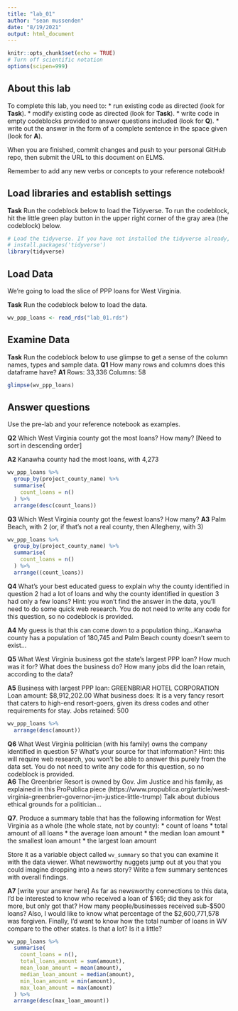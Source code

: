 ```yaml
---
title: "lab_01"
author: "sean mussenden"
date: "8/19/2021"
output: html_document
---
```


```r
knitr::opts_chunk$set(echo = TRUE)
# Turn off scientific notation
options(scipen=999)
```

## About this lab

To complete this lab, you need to:
* run existing code as directed (look for **Task**).
* modify existing code as directed (look for **Task**).
* write code in empty codeblocks provided to answer questions included (look for **Q**).
* write out the answer in the form of a complete sentence in the space given (look for **A**).

When you are finished, commit changes and push to your personal GitHub repo, then submit the URL to this document on ELMS.

Remember to add any new verbs or concepts to your reference notebook!

## Load libraries and establish settings

**Task** Run the codeblock below to load the Tidyverse. To run the codeblock, hit the little green play button in the upper right corner of the gray area (the codeblock) below.

```r
# Load the tidyverse. If you have not installed the tidyverse already, remove the # from the next line and run it first.  
# install.packages('tidyverse')
library(tidyverse)
```

## Load Data

We're going to load the slice of PPP loans for West Virginia.

**Task** Run the codeblock below to load the data.

```r
wv_ppp_loans <- read_rds("lab_01.rds")
```

## Examine Data

**Task** Run the codeblock below to use glimpse to get a sense of the column names, types and sample data.
**Q1** How many rows and columns does this dataframe have?
**A1** 
Rows: 33,336 
Columns: 58

```r
glimpse(wv_ppp_loans)
```

## Answer questions

Use the pre-lab and your reference notebook as examples.

**Q2** Which West Virginia county got the most loans? How many?
[Need to sort in descending order]

**A2** Kanawha county had the most loans, with 4,273

```r
wv_ppp_loans %>%
  group_by(project_county_name) %>%
  summarise(
    count_loans = n()
  ) %>%
  arrange(desc(count_loans))
```


**Q3** Which West Virginia county got the fewest loans? How many?
**A3** Palm Beach, with 2 (or, if that's not a real county, then Allegheny, with 3)

```r
wv_ppp_loans %>%
  group_by(project_county_name) %>%
  summarise(
    count_loans = n()
  ) %>%
  arrange((count_loans))
```
**Q4** What's your best educated guess to explain why the county identified in question 2 had a lot of loans and why the county identified in question 3 had only a few loans? Hint: you won't find the answer in the data, you'll need to do some quick web research. You do not need to write any code for this question, so no codeblock is provided.  

**A4** My guess is that this can come down to a population thing...Kanawha county has a population of 180,745 and Palm Beach county doesn't seem to exist...


**Q5** What West Virginia business got the state's largest PPP loan? How much was it for? What does the business do? How many jobs did the loan retain, according to the data?

**A5** 
Business with largest PPP loan: GREENBRIAR HOTEL CORPORATION	
Loan amount: $8,912,202.00
What business does: It is a very fancy resort that caters to high-end resort-goers, given its dress codes and other requirements for stay.
Jobs retained: 500

```r
wv_ppp_loans %>%
  arrange(desc(amount))
```

**Q6** What West Virginia politician (with his family) owns the company identified in question 5? What's your source for that information? Hint: this will require web research, you won't be able to answer this purely from the data set.  You do not need to write any code for this question, so no codeblock is provided.  
**A6** 
The Greenbrier Resort is owned by Gov. Jim Justice and his family, as explained in this ProPublica piece (https://www.propublica.org/article/west-virginia-greenbrier-governor-jim-justice-little-trump)
Talk about dubious ethical grounds for a politician...

**Q7**. Produce a summary table that has the following information for West Virginia as a whole (the whole state, not by county):
* count of loans
* total amount of all loans
* the average loan amount
* the median loan amount
* the smallest loan amount
* the largest loan amount

Store it as a variable object called `wv_summary` so that you can examine it with the data viewer. What newsworthy nuggets jump out at you that you could imagine dropping into a news story? Write a few summary sentences with overall findings.

**A7** [write your answer here]
As far as newsworthy connections to this data, I'd be interested to know who received a loan of $165; did they ask for more, but only got that? How many people/businesses received sub-$500 loans? Also, I would like to know what percentage of the $2,600,771,578 was forgiven. Finally, I'd want to know how the total number of loans in WV compare to the other states. Is that a lot? Is it a little? 

```r
wv_ppp_loans %>%
  summarise(
    count_loans = n(),
    total_loans_amount = sum(amount),
    mean_loan_amount = mean(amount),
    median_loan_amount = median(amount),
    min_loan_amount = min(amount),
    max_loan_amount = max(amount)
  ) %>%
  arrange(desc(max_loan_amount))
```
